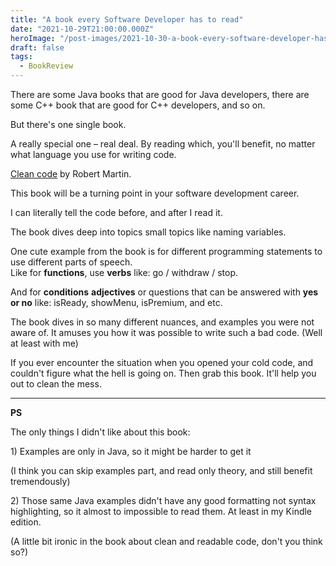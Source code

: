 ```yaml
---
title: "A book every Software Developer has to read"
date: "2021-10-29T21:00:00.000Z"
heroImage: "/post-images/2021-10-30-a-book-every-software-developer-has-to-read.webp"
draft: false
tags:
  - BookReview
---
```


There are some Java books that are good for Java developers, there are some C++ book that are good for C++ developers, and so on.

But there's one single book.

A really special one – real deal. By reading which, you'll benefit, no matter what language you use for writing code.

[Clean code](https://www.amazon.com/Clean-Code-Handbook-Software-Craftsmanship-ebook-dp-B001GSTOAM/dp/B001GSTOAM/ref=mt_other?_encoding=UTF8&me=&qid=) by Robert Martin.

This book will be a turning point in your software development career.

I can literally tell the code before, and after I read it.

The book dives deep into topics small topics like naming variables.

One cute example from the book is for different programming statements to use different parts of speech.\
Like for **functions**, use **verbs** like: go / withdraw / stop.

And for **conditions** **adjectives** or questions that can be answered with **yes or no** like: isReady, showMenu, isPremium, and etc.

The book dives in so many different nuances, and examples you were not aware of. It amuses you how it was possible to write such a bad code. (Well at least with me)

If you ever encounter the situation when you opened your cold code, and couldn't figure what the hell is going on. Then grab this book. It'll help you out to clean the mess.

---

**PS**

The only things I didn't like about this book:

1\) Examples are only in Java, so it might be harder to get it

(I think you can skip examples part, and read only theory, and still benefit tremendously)

2\) Those same Java examples didn't have any good formatting not syntax highlighting, so it almost to impossible to read them. At least in my Kindle edition.

(A little bit ironic in the book about clean and readable code, don't you think so?)
